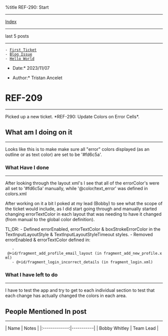 %title REF-290: Start


---------------------------
[[index.wiki|Index]]
---------------------------

last 5 posts
---------------------------

 - [[1698642000-first-ticket.wiki|First Ticket]]
 - [[1693890000-blog-issue.wiki|Blog Issue]]
 - [[1693630800-hello-world.wiki|Hello World]]

*Date:* 2023/11/07

*Author:* Tristan Ancelet

= REF-209 =
-----------

Picked up a new ticket. *REF-290: Update Colors on Error Cells*. 

== What am I doing on it ==
---------------------------
Looks like this is to make make sure all "error" colors displayed (as an outline or as text color) are set to be '#fd6c5a'.

=== What Have I done ===
------------------------
After looking through the layout xml's I see that all of the errorColor's were all set to '#fd6c5a' manually, while '@color/text_error' was defined in colors.xml

After working on it a bit I poked at my lead (Bobby) to see what the scope of the ticket would include, as I did start going through and manually started changing errorTextColor in each layout that was needing to have it changed (from manual to the global color definition).

TL;DR:
- Defined errorEnabled, errorTextColor & boxStrokeErrorColor in the TextInputLayoutStyle & TextInputLayoutStyleTimeout styles.
- Removed errorEnabled & errorTextColor defined in:
	- @+id/fragment_add_profile_email_layout (in fragment_add_new_profile.xml)
	- @+id/fragment_login_incorrect_details (in fragment_login.xml)

=== What I have left to do ===
------------------------------
I have to test the app and try to get to each individual section to test that each change has actually changed the colors in each area.


== People Mentioned In post ==
------------------------------

| Name          | Notes     |
|:-------------:|-----------|
| Bobby Whitley | Team Lead |

